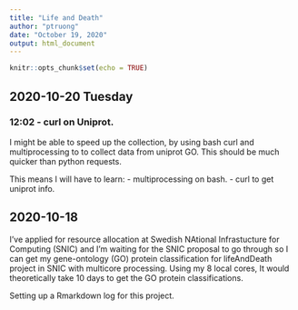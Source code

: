 ```yaml
---
title: "Life and Death"
author: "ptruong"
date: "October 19, 2020"
output: html_document
---
```


```r
knitr::opts_chunk$set(echo = TRUE)
```
## 2020-10-20 Tuesday
### 12:02 - curl on Uniprot.

I might be able to speed up the collection, by using bash curl and multiprocessing to to collect data from uniprot GO. This should be much quicker than python requests.

This means I will have to learn:
- multiprocessing on bash.
- curl to get uniprot info.

## 2020-10-18
I've applied for resource allocation at Swedish NAtional Infrastucture for Computing (SNIC) and I'm waiting for the SNIC proposal to go through so I can get my gene-ontology (GO) protein classification for lifeAndDeath project in SNIC with multicore processing. Using my 8 local cores, It would theoretically take 10 days to get the GO protein classifications.

Setting up a Rmarkdown log for this project. 






